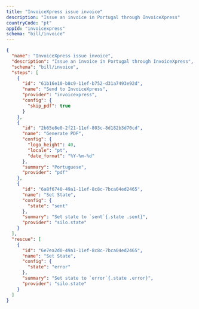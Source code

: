 ```yaml
---
title: "InvoiceXpress issue invoice"
description: "Issue an invoice in Portugal through InvoiceXpress"
countryCode: "pt"
appId: "invoicexpress"
schema: "bill/invoice"
---
```



```json
{
  "name": "InvoiceXpress issue invoice",
  "description": "Issue an invoice in Portugal through InvoiceXpress",
  "schema": "bill/invoice",
  "steps": [
    {
      "id": "61b16e10-b8c9-11ef-b752-d31a7493e92d",
      "name": "Send to InvoiceXpress",
      "provider": "invoicexpress",
      "config": {
        "skip_pdf": true
      }
    },
    {
      "id": "2b65e8e0-2f21-11ef-803c-8d182b3d70cd",
      "name": "Generate PDF",
      "config": {
        "logo_height": 40,
        "locale": "pt",
        "date_format": "%Y-%m-%d"
      },
      "summary": "Portuguese",
      "provider": "pdf"
    },
    {
      "id": "6a8f6740-49a1-11ef-8c8c-7bca04ed2465",
      "name": "Set State",
      "config": {
        "state": "sent"
      },
      "summary": "Set state to `sent`{.state .sent}",
      "provider": "silo.state"
    }
  ],
  "rescue": [
    {
      "id": "6e7ea2d0-49a1-11ef-8c8c-7bca04ed2465",
      "name": "Set State",
      "config": {
        "state": "error"
      },
      "summary": "Set state to `error`{.state .error}",
      "provider": "silo.state"
    }
  ]
}
```